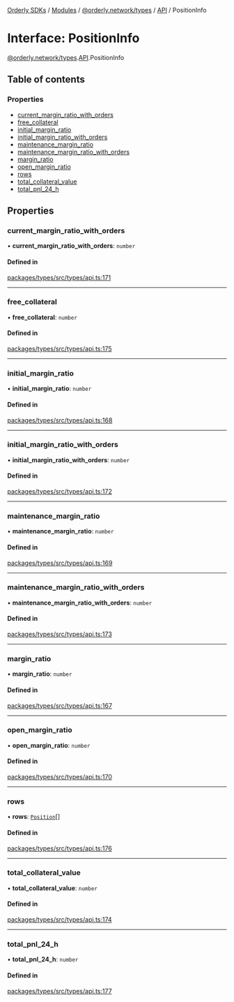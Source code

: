 [Orderly SDKs](./../README) / [Modules](./../modules) / [@orderly.network/types](./../modules/orderly_network_types) / [API](./../modules/orderly_network_types.API) / PositionInfo

# Interface: PositionInfo

[@orderly.network/types](./../modules/orderly_network_types).[API](./../modules/orderly_network_types.API).PositionInfo

## Table of contents

### Properties

- [current\_margin\_ratio\_with\_orders](./orderly_network_types.API.PositionInfo#current_margin_ratio_with_orders)
- [free\_collateral](./orderly_network_types.API.PositionInfo#free_collateral)
- [initial\_margin\_ratio](./orderly_network_types.API.PositionInfo#initial_margin_ratio)
- [initial\_margin\_ratio\_with\_orders](./orderly_network_types.API.PositionInfo#initial_margin_ratio_with_orders)
- [maintenance\_margin\_ratio](./orderly_network_types.API.PositionInfo#maintenance_margin_ratio)
- [maintenance\_margin\_ratio\_with\_orders](./orderly_network_types.API.PositionInfo#maintenance_margin_ratio_with_orders)
- [margin\_ratio](./orderly_network_types.API.PositionInfo#margin_ratio)
- [open\_margin\_ratio](./orderly_network_types.API.PositionInfo#open_margin_ratio)
- [rows](./orderly_network_types.API.PositionInfo#rows)
- [total\_collateral\_value](./orderly_network_types.API.PositionInfo#total_collateral_value)
- [total\_pnl\_24\_h](./orderly_network_types.API.PositionInfo#total_pnl_24_h)

## Properties

### current\_margin\_ratio\_with\_orders

• **current\_margin\_ratio\_with\_orders**: `number`

#### Defined in

[packages/types/src/types/api.ts:171](https://github.com/OrderlyNetwork/js-sdk/blob/3b49bc1a/packages/types/src/types/api.ts#L171)

___

### free\_collateral

• **free\_collateral**: `number`

#### Defined in

[packages/types/src/types/api.ts:175](https://github.com/OrderlyNetwork/js-sdk/blob/3b49bc1a/packages/types/src/types/api.ts#L175)

___

### initial\_margin\_ratio

• **initial\_margin\_ratio**: `number`

#### Defined in

[packages/types/src/types/api.ts:168](https://github.com/OrderlyNetwork/js-sdk/blob/3b49bc1a/packages/types/src/types/api.ts#L168)

___

### initial\_margin\_ratio\_with\_orders

• **initial\_margin\_ratio\_with\_orders**: `number`

#### Defined in

[packages/types/src/types/api.ts:172](https://github.com/OrderlyNetwork/js-sdk/blob/3b49bc1a/packages/types/src/types/api.ts#L172)

___

### maintenance\_margin\_ratio

• **maintenance\_margin\_ratio**: `number`

#### Defined in

[packages/types/src/types/api.ts:169](https://github.com/OrderlyNetwork/js-sdk/blob/3b49bc1a/packages/types/src/types/api.ts#L169)

___

### maintenance\_margin\_ratio\_with\_orders

• **maintenance\_margin\_ratio\_with\_orders**: `number`

#### Defined in

[packages/types/src/types/api.ts:173](https://github.com/OrderlyNetwork/js-sdk/blob/3b49bc1a/packages/types/src/types/api.ts#L173)

___

### margin\_ratio

• **margin\_ratio**: `number`

#### Defined in

[packages/types/src/types/api.ts:167](https://github.com/OrderlyNetwork/js-sdk/blob/3b49bc1a/packages/types/src/types/api.ts#L167)

___

### open\_margin\_ratio

• **open\_margin\_ratio**: `number`

#### Defined in

[packages/types/src/types/api.ts:170](https://github.com/OrderlyNetwork/js-sdk/blob/3b49bc1a/packages/types/src/types/api.ts#L170)

___

### rows

• **rows**: [`Position`](./orderly_network_types.API.Position)[]

#### Defined in

[packages/types/src/types/api.ts:176](https://github.com/OrderlyNetwork/js-sdk/blob/3b49bc1a/packages/types/src/types/api.ts#L176)

___

### total\_collateral\_value

• **total\_collateral\_value**: `number`

#### Defined in

[packages/types/src/types/api.ts:174](https://github.com/OrderlyNetwork/js-sdk/blob/3b49bc1a/packages/types/src/types/api.ts#L174)

___

### total\_pnl\_24\_h

• **total\_pnl\_24\_h**: `number`

#### Defined in

[packages/types/src/types/api.ts:177](https://github.com/OrderlyNetwork/js-sdk/blob/3b49bc1a/packages/types/src/types/api.ts#L177)
